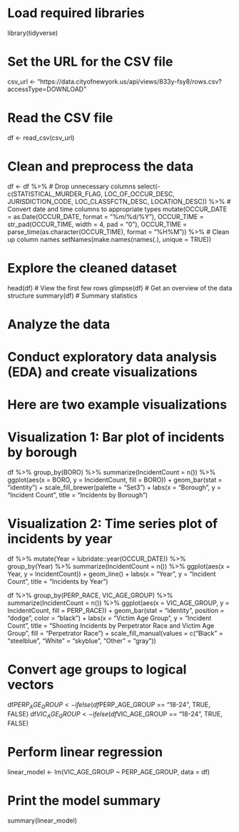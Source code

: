 # Load required libraries
library(tidyverse)

# Set the URL for the CSV file
csv_url <- "https://data.cityofnewyork.us/api/views/833y-fsy8/rows.csv?accessType=DOWNLOAD"

# Read the CSV file
df <- read_csv(csv_url)

# Clean and preprocess the data
df <- df %>%
  # Drop unnecessary columns
  select(-c(STATISTICAL_MURDER_FLAG, LOC_OF_OCCUR_DESC, JURISDICTION_CODE, LOC_CLASSFCTN_DESC, LOCATION_DESC)) %>%
  # Convert date and time columns to appropriate types
  mutate(OCCUR_DATE = as.Date(OCCUR_DATE, format = "%m/%d/%Y"),
         OCCUR_TIME = str_pad(OCCUR_TIME, width = 4, pad = "0"),
         OCCUR_TIME = parse_time(as.character(OCCUR_TIME), format = "%H%M")) %>%
  # Clean up column names
  setNames(make.names(names(.), unique = TRUE))

# Explore the cleaned dataset
head(df)       # View the first few rows
glimpse(df)    # Get an overview of the data structure
summary(df)    # Summary statistics

# Analyze the data
# Conduct exploratory data analysis (EDA) and create visualizations
# Here are two example visualizations

# Visualization 1: Bar plot of incidents by borough
df %>%
  group_by(BORO) %>%
  summarize(IncidentCount = n()) %>%
  ggplot(aes(x = BORO, y = IncidentCount, fill = BORO)) +
  geom_bar(stat = "identity") +
  scale_fill_brewer(palette = "Set3") +
  labs(x = "Borough", y = "Incident Count", title = "Incidents by Borough")


# Visualization 2: Time series plot of incidents by year
df %>%
  mutate(Year = lubridate::year(OCCUR_DATE)) %>%
  group_by(Year) %>%
  summarize(IncidentCount = n()) %>%
  ggplot(aes(x = Year, y = IncidentCount)) +
  geom_line() +
  labs(x = "Year", y = "Incident Count", title = "Incidents by Year")
  
df %>%
  group_by(PERP_RACE, VIC_AGE_GROUP) %>%
  summarize(IncidentCount = n()) %>%
  ggplot(aes(x = VIC_AGE_GROUP, y = IncidentCount, fill = PERP_RACE)) +
  geom_bar(stat = "identity", position = "dodge", color = "black") +
  labs(x = "Victim Age Group", y = "Incident Count", title = "Shooting Incidents by Perpetrator Race and Victim Age Group", fill = "Perpetrator Race") +
  scale_fill_manual(values = c("Black" = "steelblue", "White" = "skyblue", "Other" = "gray"))


# Convert age groups to logical vectors
df$PERP_AGE_GROUP <- ifelse(df$PERP_AGE_GROUP == "18-24", TRUE, FALSE)
df$VIC_AGE_GROUP <- ifelse(df$VIC_AGE_GROUP == "18-24", TRUE, FALSE)

# Perform linear regression
linear_model <- lm(VIC_AGE_GROUP ~ PERP_AGE_GROUP, data = df)

# Print the model summary
summary(linear_model)